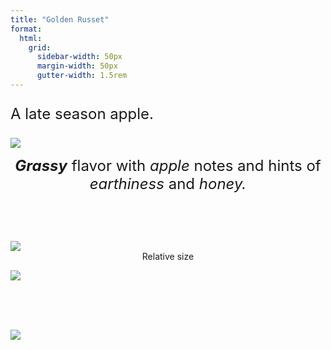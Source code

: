 ```yaml
---
title: "Golden Russet"
format:
  html: 
    grid:
      sidebar-width: 50px
      margin-width: 50px
      gutter-width: 1.5rem
---
```


:::{style="font-size: x-large;"}
A late season apple.
:::

::: grid
::: g-col-5

![](img/transparentapples/goldenrusset-crop.png)

:::{style="font-size: x-large;"}
<center><i><b>Grassy</b></i> flavor with <i>apple</i> notes and hints of <i>earthiness</i> and <i>honey.</i></center><br>
:::

![](img/goldenrusset-crop.jpg)
<center>Relative size</center>

:::

::: g-col-5

![](img/websitefigs/Apple_Golden Russet.svg)

<br><br><br>

![](img/flavfigs/flavor_plot_Golden Russet.svg)

:::
:::